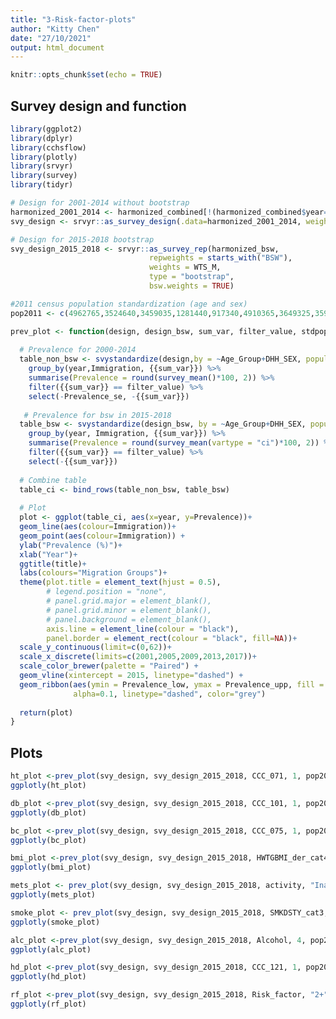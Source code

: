---
title: "3-Risk-factor-plots"
author: "Kitty Chen"
date: "27/10/2021"
output: html_document
---

```{r setup, include=FALSE}
knitr::opts_chunk$set(echo = TRUE)
```

## Survey design and function
```{r}
library(ggplot2)
library(dplyr)
library(cchsflow)
library(plotly)
library(srvyr)
library(survey)
library(tidyr)

# Design for 2001-2014 without bootstrap
harmonized_2001_2014 <- harmonized_combined[!(harmonized_combined$year==2015|harmonized_combined$year==2017),]
svy_design <- srvyr::as_survey_design(.data=harmonized_2001_2014, weights="WTS_M")

# Design for 2015-2018 bootstrap
svy_design_2015_2018 <- srvyr::as_survey_rep(harmonized_bsw,
                               repweights = starts_with("BSW"),
                               weights = WTS_M,
                               type = "bootstrap",
                               bsw.weights = TRUE)

#2011 census population standardization (age and sex)
pop2011 <- c(4962765,3524640,3459035,1281440,917340,4910365,3649325,3593270,1393345,1352950)

```

```{r}
prev_plot <- function(design, design_bsw, sum_var, filter_value, stdpop, startyear, title){
  
  # Prevalence for 2000-2014 
  table_non_bsw <- svystandardize(design,by = ~Age_Group+DHH_SEX, population = stdpop)%>%
    group_by(year,Immigration, {{sum_var}}) %>%
    summarise(Prevalence = round(survey_mean()*100, 2)) %>%
    filter({{sum_var}} == filter_value) %>%
    select(-Prevalence_se, -{{sum_var}})
  
   # Prevalence for bsw in 2015-2018
  table_bsw <- svystandardize(design_bsw, by = ~Age_Group+DHH_SEX, population = stdpop)%>%
    group_by(year, Immigration, {{sum_var}}) %>%
    summarise(Prevalence = round(survey_mean(vartype = "ci")*100, 2)) %>%
    filter({{sum_var}} == filter_value) %>%
    select(-{{sum_var}})
  
  # Combine table
  table_ci <- bind_rows(table_non_bsw, table_bsw)
  
  # Plot
  plot <- ggplot(table_ci, aes(x=year, y=Prevalence))+
  geom_line(aes(colour=Immigration))+
  geom_point(aes(colour=Immigration)) +
  ylab("Prevalence (%)")+
  xlab("Year")+
  ggtitle(title)+
  labs(colours="Migration Groups")+
  theme(plot.title = element_text(hjust = 0.5),
        # legend.position = "none",
        # panel.grid.major = element_blank(),
        # panel.grid.minor = element_blank(),
        # panel.background = element_blank(),
        axis.line = element_line(colour = "black"),
        panel.border = element_rect(colour = "black", fill=NA))+
  scale_y_continuous(limit=c(0,62))+
  scale_x_discrete(limits=c(2001,2005,2009,2013,2017))+
  scale_color_brewer(palette = "Paired") +
  geom_vline(xintercept = 2015, linetype="dashed") +
  geom_ribbon(aes(ymin = Prevalence_low, ymax = Prevalence_upp, fill = Immigration),
              alpha=0.1, linetype="dashed", color="grey")
  
  return(plot)
}
```

## Plots 
```{r Hypertension}
ht_plot <-prev_plot(svy_design, svy_design_2015_2018, CCC_071, 1, pop2011, 2001, "Hypertension")
ggplotly(ht_plot)
```

```{r Diabetes}
db_plot <-prev_plot(svy_design, svy_design_2015_2018, CCC_101, 1, pop2011, 2001, "Diabetes")
ggplotly(db_plot)
```

```{r Blood cholesterol}
bc_plot <-prev_plot(svy_design, svy_design_2015_2018, CCC_075, 1, pop2011, 2015, "High blood cholesterol")
ggplotly(bc_plot)
```

```{r Obesity}
bmi_plot <-prev_plot(svy_design, svy_design_2015_2018, HWTGBMI_der_cat4, 4, pop2011, 2001, "Obesity")
ggplotly(bmi_plot)
```

```{r Physical inactivity}
mets_plot <- prev_plot(svy_design, svy_design_2015_2018, activity, "Inactive", pop2011, 2001, "Physical inactivity")
ggplotly(mets_plot)
```

```{r Smoking}
smoke_plot <- prev_plot(svy_design, svy_design_2015_2018, SMKDSTY_cat3, 1, pop2011, 2001, "Current smoker")
ggplotly(smoke_plot)
```

```{r Drinking}
alc_plot <-prev_plot(svy_design, svy_design_2015_2018, Alcohol, 4, pop2011, 2001, "Heavy drinker")
ggplotly(alc_plot)
```

```{r Heart disease}
hd_plot <-prev_plot(svy_design, svy_design_2015_2018, CCC_121, 1, pop2011, 2001, "Heart disease")
ggplotly(hd_plot)
```

```{r 2+ risk factors}
rf_plot <-prev_plot(svy_design, svy_design_2015_2018, Risk_factor, "2+", pop2011, 2001, "2+ risk factors")
ggplotly(rf_plot)
```
